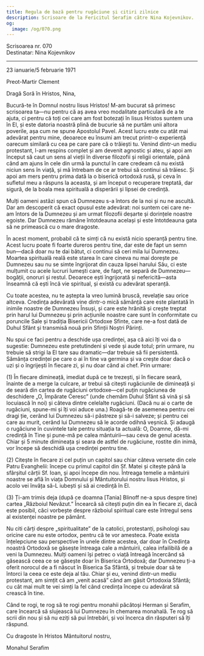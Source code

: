 ```yaml
---
title: Regula de bază pentru rugăciune și citiri zilnice
description: Scrisoare de la Fericitul Serafim către Nina Kojevnikov.
og:
  image: /og/070.png
---
```


<div style={{textAlign:'right', fontFamily:'monospace'}}>Scrisoarea nr. 070</div>
<div style={{textAlign:'left', fontFamily:'monospace'}}>Destinatar: Nina Kojevnikov</div>

---

23 ianuarie/5 februarie 1971

Preot-Martir Clement

Dragă Soră în Hristos, Nina,

Bucură-te în Domnul nostru Iisus Hristos! M-am bucurat să primesc scrisoarea ta—nu pentru că aș avea vreo modalitate particulară de a te ajuta, ci pentru că toți cei care am fost botezați în Iisus Hristos suntem una în El, și este datoria noastră plină de bucurie să ne purtăm unii altora poverile, așa cum ne spune Apostolul Pavel. Acest lucru este cu atât mai adevărat pentru mine, deoarece eu însumi am trecut printr-o experiență oarecum similară cu cea pe care pare că o trăiești tu. Venind dintr-un mediu protestant, l-am respins complet și am devenit agnostic și ateu, și apoi am început să caut un sens al vieții în diverse filozofii și religii orientale, până când am ajuns în cele din urmă la punctul în care credeam că nu există niciun sens în viață, și mă întrebam de ce ar trebui să continui să trăiesc. Și apoi am mers pentru prima dată la o biserică ortodoxă rusă, și ceva în sufletul meu a răspuns la aceasta, și am început o recuperare treptată, dar sigură, de la boala mea spirituală a disperării și lipsei de credință.

Mulți oameni astăzi spun că Dumnezeu s-a întors de la noi și nu ne ascultă. Dar am descoperit că exact opusul este adevărat: noi suntem cei care ne-am întors de la Dumnezeu și am urmat filozofii deșarte și dorințele noastre egoiste. Dar Dumnezeu rămâne întotdeauna același și este întotdeauna gata să ne primească cu o mare dragoste.

În acest moment, probabil că te simți că nu există nicio speranță pentru tine. Acest lucru poate fi foarte dureros pentru tine, dar este de fapt un semn bun—dacă doar nu te dai bătut, ci continui să ceri mila lui Dumnezeu. Moartea spirituală reală este starea în care cineva nu mai dorește pe Dumnezeu sau nu se simte îngrijorat din cauza lipsei harului Său, ci este mulțumit cu acele lucruri lumești care, de fapt, ne separă de Dumnezeu—bogății, onoruri și restul. Deoarece ești îngrijorată și nefericită—asta înseamnă că ești încă vie spiritual, și există cu adevărat speranță.

Cu toate acestea, nu te aștepta la vreo lumină bruscă, revelație sau orice altceva. Credința adevărată vine dintr-o mică sămânță care este plantată în inimile noastre de Dumnezeu Însuși, și care este hrănită și crește treptat prin harul lui Dumnezeu și prin acțiunile noastre care sunt în conformitate cu poruncile Sale și tradiția Bisericii Ortodoxe Sfinte, care ne-a fost dată de Duhul Sfânt și transmisă nouă prin Sfinții Noștri Părinți.

Nu spui ce faci pentru a deschide ușa credinței, așa că aici îți voi da o sugestie: Dumnezeu este pretutindeni și vede și aude totul; prin urmare, nu trebuie să strigi la El tare sau dramatic—dar trebuie să fii persistentă. Sămânța credinței pe care o ai în tine va germina și va crește doar dacă o uzi și o îngrijești în fiecare zi, și nu doar când ai chef. Prin urmare:

(1) În fiecare dimineață, imediat după ce te trezești, și în fiecare seară, înainte de a merge la culcare, ar trebui să citești rugăciunile de dimineață și de seară din cartea de rugăciuni ortodoxe—cel puțin rugăciunea de deschidere „O, Împărate Ceresc” (unde chemăm Duhul Sfânt să vină și să locuiască în noi) și câteva dintre celelalte rugăciuni. (Dacă nu ai o carte de rugăciuni, spune-mi și îți voi aduce una.) Roagă-te de asemenea pentru cei dragi ție, cerând lui Dumnezeu să-i păstreze și să-i salveze; și pentru cei care au murit, cerând lui Dumnezeu să le acorde odihnă veșnică. Și adaugă o rugăciune în cuvintele tale pentru situația ta actuală: O, Doamne, dă-mi credință în Tine și pune-mă pe calea mântuirii—sau ceva de genul acesta. Chiar și 5 minute dimineața și seara de astfel de rugăciune, rostite din inimă, vor începe să deschidă ușa credinței pentru tine.

(2) Citește în fiecare zi cel puțin un capitol sau chiar câteva versete din cele Patru Evanghelii: începe cu primul capitol din Sf. Matei și citește până la sfârșitul cărții Sf. Ioan, și apoi începe din nou. Întreaga temelie a mântuirii noastre se află în viața Domnului și Mântuitorului nostru Iisus Hristos, și acolo vei învăța să-L iubești și să ai credință în El.

(3) Ți-am trimis deja (după ce doamna [Tania] Blinoff ne-a spus despre tine) cartea „Războiul Nevăzut.” Încearcă să citești puțin din ea în fiecare zi, dacă este posibil, căci vorbește despre războiul spiritual care este întregul sens al existenței noastre pe pământ.

Nu citi cărți despre „spiritualitate” de la catolici, protestanți, psihologi sau oricine care nu este ortodox, pentru că te vor amesteca. Poate exista înțelepciune sau perspective în unele dintre acestea, dar doar în Credința noastră Ortodoxă se găsește întreaga cale a mântuirii, calea infailibilă de a veni la Dumnezeu. Mulți oameni își petrec o viață întreagă încercând să găsească ceea ce se găsește doar în Biserica Ortodoxă; dar Dumnezeu ți-a oferit norocul de a fi născut în Biserica Sa Sfântă, și trebuie doar să te întorci la ceea ce este deja al tău. Chiar și eu, venind dintr-un mediu protestant, am simțit că am „venit acasă” când am găsit Ortodoxia Sfântă; cu cât mai mult te vei simți la fel când credința începe cu adevărat să crească în tine.

Când te rogi, te rog să te rogi pentru monahii păcătoși Herman și Serafim, care încearcă să slujească lui Dumnezeu în chemarea monahală. Te rog să scrii din nou și să nu eziți să pui întrebări, și voi încerca din răsputeri să îți răspund.

Cu dragoste în Hristos Mântuitorul nostru,

Monahul Serafim